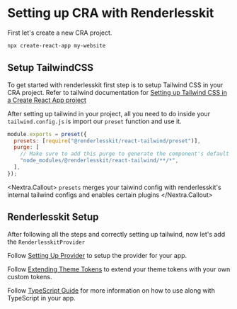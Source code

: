# Setting up CRA with Renderlesskit

First let's create a new CRA project.

```bash
npx create-react-app my-website
```

## Setup TailwindCSS

To get started with renderlesskit first step is to setup Tailwind CSS in your
CRA project. Refer to tailwind documentation for
[Setting up Tailwind CSS in a Create React App project](https://tailwindcss.com/docs/guides/create-react-app)

After setting up tailwind in your project, all you need to do inside your
`tailwind.config.js` is import our `preset` function and use it.

```js
module.exports = preset({
  presets: [require("@renderlesskit/react-tailwind/preset")],
  purge: [
    // Make sure to add this purge to generate the component's default styling
    "node_modules/@renderlesskit/react-tailwind/**/*",
  ],
});
```

<Nextra.Callout>
  `presets` merges your taiwind config with renderlesskit's internal tailwind
  configs and enables certain plugins
</Nextra.Callout>

## Renderlesskit Setup

After following all the steps and correctly setting up tailwind, now let's add
the `RenderlesskitProvider`

Follow [Setting Up Provider](/docs/getting-started#setting-up-provider) to setup
the provider for your app.

Follow [Extending Theme Tokens](/docs/theming#extending-theme-tokens) to extend
your theme tokens with your own custom tokens.

Follow [TypeScript Guide](/guides/typescript-guide) for more information on how
to use along with TypeScript in your app.
